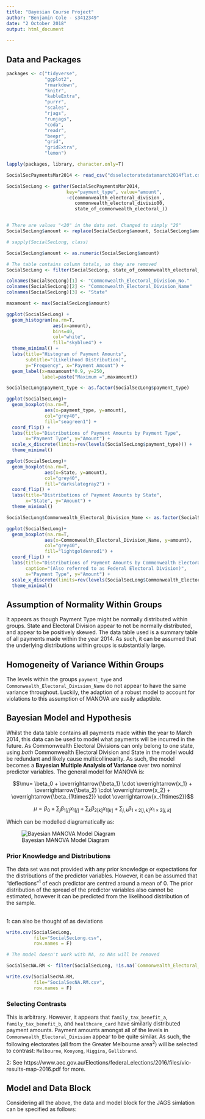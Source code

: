 ```yaml
---
title: "Bayesian Course Project"
author: "Benjamin Cole - s3412349"
date: "2 October 2018"
output: html_document
  
---
```


## Data and Packages

```r

packages <- c("tidyverse",
              "ggplot2",
              "rmarkdown",
              "knitr",
              "kableExtra",
              "purrr",
              "scales",
              "rjags",
              "runjags",
              "coda",
              "readr",
              "beepr",
              "grid",
              "gridExtra",
              "lemon")

lapply(packages, library, character.only=T)

SocialSecPaymentsMar2014 <- read_csv("dsselectoratedatamarch2014flat.csv")

SocialSecLong <- gather(SocialSecPaymentsMar2014, 
                      key="payment_type", value="amount",
                      -c(commonwealth_electoral_division_,
                         commonwealth_electoral_divisio00,
                         state_of_commonwealth_electoral_))


# There are values "<20" in the data set. Changed to simply "20"
SocialSecLong$amount <- replace(SocialSecLong$amount, SocialSecLong$amount=="<20",20)

# sapply(SocialSecLong, class)

SocialSecLong$amount <- as.numeric(SocialSecLong$amount)

# The table contains column totals, so they are removed
SocialSecLong <- filter(SocialSecLong, state_of_commonwealth_electoral_!="Total")

colnames(SocialSecLong)[1] <- "Commonwealth_Electoral_Division_No."
colnames(SocialSecLong)[2] <- "Commonwealth_Electoral_Division_Name"
colnames(SocialSecLong)[3] <- "State"

```

```r

maxamount <- max(SocialSecLong$amount)

ggplot(SocialSecLong) +
  geom_histogram(na.rm=T,
                 aes(x=amount),
                 bins=40,
                 col="white",
                 fill="skyblue4") +
  theme_minimal() +
  labs(title="Histogram of Payment Amounts",
       subtitle="(Likelihood Distribution)",
       y="Frequency", x="Payment Amount") +
  geom_label(x=maxamount*0.9, y=250,
             label=paste("Maximum =",maxamount))

SocialSecLong$payment_type <- as.factor(SocialSecLong$payment_type)

ggplot(SocialSecLong)+
  geom_boxplot(na.rm=T,
              aes(x=payment_type, y=amount),
              col="grey40",
              fill="seagreen1") +
  coord_flip() +
  labs(title="Distributions of Payment Amounts by Payment Type",
       x="Payment Type", y="Amount") +
  scale_x_discrete(limits=rev(levels(SocialSecLong$payment_type))) +
  theme_minimal()

ggplot(SocialSecLong)+
  geom_boxplot(na.rm=T,
              aes(x=State, y=amount),
              col="grey40",
              fill="darkslategray2") +
  coord_flip() +
  labs(title="Distributions of Payment Amounts by State",
       x="State", y="Amount") +
  theme_minimal()

```

```r

SocialSecLong$Commonwealth_Electoral_Division_Name <- as.factor(SocialSecLong$Commonwealth_Electoral_Division_Name)

ggplot(SocialSecLong)+
  geom_boxplot(na.rm=T,
              aes(x=Commonwealth_Electoral_Division_Name, y=amount),
              col="grey40",
              fill="lightgoldenrod1") +
  coord_flip() +
  labs(title="Distributions of Payment Amounts by Commonwealth Electoral Division",
       caption="(Also referred to as Federal Electoral Division)",
       x="Payment Type", y="Amount") +
  scale_x_discrete(limits=rev(levels(SocialSecLong$Commonwealth_Electoral_Division_Name))) +
  theme_minimal()

```

## Assumption of Normality Within Groups

It appears as though Payment Type might be normally distributed within groups. State and Electoral Division appear to not be normally distributed, and appear to be positively skewed. The data table used is a summary table of all payments made within the year 2014. As such, it can be assumed that the underlying distributions within groups is substantially large.

## Homogeneity of Variance Within Groups
The levels within the groups `payment_type` and `Commonwealth_Electoral_Division_Name` do not appear to have the same variance throughout. Luckily, the adaption of a robust model to account for violations to this assumption of MANOVA are easily adaptible.


## Bayesian Model and Hypothesis

Whilst the data table contains all payments made within the year to March 2014, this data can be used to model what payments will be incurred in the future. As Commonwealth Electoral Divisions can only belong to one state, using *both* Commonwealth Electoral Division and State in the model would be redundant and likely cause multicollinearity. As such, the model becomes a **Bayesian Multiple Analysis of Variance** over two nominal predictor variables. The general model for MANOVA is:

$$\mu= \beta_0 + \overrightarrow{\beta_1} \cdot \overrightarrow{x_1} + \overrightarrow{\beta_2} \cdot \overrightarrow{x_2} + \overrightarrow{\beta_{1\times2}} \cdot \overrightarrow{x_{1\times2}}$$

$$\mu= \beta_0 + \sum_j{\beta_{1[j]}x_{1[j]}} + \sum_k{\beta_{2[k]}x_{1[k]}} + \sum_{j,k}{\beta_{1\times2 [j,k]}x_{1\times2[j,k]}} $$

Which can be modelled diagramatically as:

![Bayesian MANOVA Model Diagram](Model Diagram.png)

### Prior Knowledge and Distributions


The data set was not provided with any prior knowledge or expectations for the distributions of the predictor variables. However, it can be assumed that "deflections"$^1$ of each predictor are centred around a mean of 0. The prior distribution of the spread of the predictor variables also cannot be estimated, however it can be predicted from the likelihood distribution of the sample.
<br /> <br />

$1$: can also be thought of as deviations


```r

write.csv(SocialSecLong,
          file="SocialSecLong.csv",
          row.names = F)

# The model doesn't work with NA, so NAs will be removed

SocialSecNA.RM <- filter(SocialSecLong, !is.na(`Commonwealth_Electoral_Division_No.`))

write.csv(SocialSecNA.RM,
          file="SocialSecNA.RM.csv",
          row.names = F)


```

### Selecting Contrasts

This is arbitrary. However, it appears that  `family_tax_benefit_a`, `family_tax_benefit_b`, and `healthcare_card` have similarly distributed payment amounts. Payment amounts amongst all of the levels in `Commonwealth_Electoral_Division` appear to be quite similar. As such, the following electorates (all from the Greater Melbourne area$^2$) will be selected to contrast: `Melbourne`, `Kooyong`, `Higgins`, `Gellibrand`.


2: See https://www.aec.gov.au/Elections/federal_elections/2016/files/vic-results-map-2016.pdf for more.


## Model and Data Block

Considering all the above, the data and model block for the JAGS simlation can be specified as follows:

```r


```


